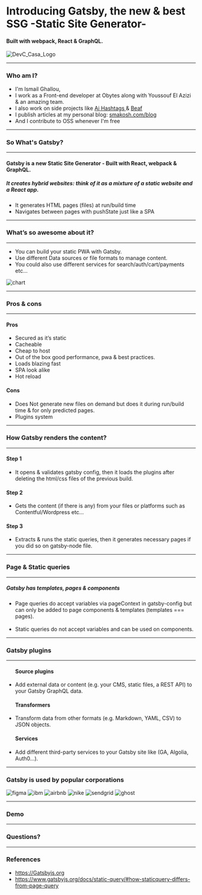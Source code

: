 
<Head>
  <title>Introducing Gatsby</title>
  <meta name='twitter:card' content='summary_large_image' />
  <meta name='twitter:site' content='@smakosh' />
  <meta name='twitter:title' content='Introducing Gatsby' />
  <meta name='twitter:description' content='An introductory presentation about Gatsby' />
</Head>

<div style={{ textAlign: 'left' }}>
  <h1>Introducing Gatsby, the new & best SSG -Static Site Generator-</h1>
  <h4>Built with webpack, React & GraphQL.</h4>
  <div>
    <img src="https://raw.githubusercontent.com/smakosh/introducing-gatsby/master/images/DEVC_CASA_LOGO.png?token=ATJt3ZuX3uB9qVAiC0293ortZrrI3zJ4ks5cWGAywA%3D%3D" alt="DevC_Casa_Logo" />
  </div>
</div>

---

### Who am I?

<ul style={{ textAlign: 'left' }}>
  <Appear>
    <li>I'm Ismail Ghallou,</li>
    <li>I work as a Front-end developer at Obytes along with Youssouf El Azizi & an amazing team.</li>
    <li>I also work on side projects like <a
        style={{ color: '#fff' }}
        href="https://play.google.com/store/apps/details?id=com.aihashtags/?ref=gatsby-slides"
        target="_blank">Ai Hashtags </a>
      & <a
          style={{ color: '#fff' }}
          href="https://beafapp.com/?ref=gatsby-slides"
          target="_blank">Beaf</a>
    </li>
    <li>I publish articles at my personal blog: <a
          style={{ color: '#fff' }}
          href="https://smakosh.com/blog/?ref=gatsby-slides"
          target="_blank">smakosh.com/blog</a></li>
    <li>And I contribute to OSS whenever I'm free</li>
  </Appear>
</ul>

---

### So What's Gatsby?

---

#### Gatsby is a new Static Site Generator - Built with React, webpack & GraphQL.

##### It creates hybrid websites: think of it as a mixture of a static website and a React app.

<ul style={{ textAlign: 'left' }}>
  <li>It generates HTML pages (files) at run/build time</li>
  <li>Navigates between pages with pushState just like a SPA</li>
</ul>

---

### What’s so awesome about it?

---


<Flex>
  <Item width="50">
    <ul>
      <li>You can build your static PWA with Gatsby.</li>
      <li>Use different Data sources or file formats to manage content.</li>
      <li>You could also use different services for search/auth/cart/payments etc...</li>
    </ul>
  </Item>
  <Item width="50">
    <img src="https://raw.githubusercontent.com/smakosh/introducing-gatsby/master/images/chart.png?token=ATJt3Zy5RW1XXfOC9by-M5Z-9O1HSIORks5cWERXwA%3D%3D" alt="chart" />
  </Item>
</Flex>

---

### Pros & cons

---

<Flex>
  <Item width="50">
    <h4>Pros</h4>
    <ul>
      <li>Secured as it’s static</li>
      <li>Cacheable</li>
      <li>Cheap to host</li>
      <li>Out of the box good performance, pwa & best practices.</li>
      <li>Loads blazing fast</li>
      <li>SPA look alike</li>
      <li>Hot reload</li>
    </ul>
  </Item>
  <Item width="50">
    <h4>Cons</h4>
    <ul>
      <li>Does Not generate new files on demand but does it during run/build time & for only predicted pages.</li>
      <li>Plugins system</li>
    </ul>
  </Item>
</Flex>

---

### How Gatsby renders the content?

---

<Flex>
  <Item width="30">
    <h4>Step 1</h4>
    <ul>
      <li>It opens & validates gatsby config, then it loads the plugins after deleting the html/css files of the previous build.</li>
    </ul>
  </Item>
  <Item width="30">
    <h4>Step 2</h4>
    <ul>
      <li>Gets the content (if there is any) from your files or platforms such as Contentful/Wordpress etc...</li>
    </ul>
  </Item>
  <Item width="30">
    <h4>Step 3</h4>
    <ul>
      <li>Extracts & runs the static queries, then it generates necessary pages if you did so on gatsby-node file.</li>
    </ul>
  </Item>
</Flex>

---

### Page & Static queries

---

##### Gatsby has templates, pages & components

<ul style={{ textAlign: 'left' }}>
  <li>Page queries do accept variables via pageContext in gatsby-config but can only be added to page components & templates (templates === pages).</li>
  <br/>
  <li>Static queries do not accept variables and can be used on components.</li>
</ul>

---

### Gatsby plugins

---

<ul style={{ textAlign: 'left' }}>
  <h4>Source plugins</h4>
  <li>Add external data or content (e.g. your CMS, static files, a REST API) to your Gatsby GraphQL data.</li>
</ul>

<ul style={{ textAlign: 'left' }}>
  <h4>Transformers</h4>
  <li>Transform data from other formats (e.g. Markdown, YAML, CSV) to JSON objects.</li>
</ul>

<ul style={{ textAlign: 'left' }}>
  <h4>Services</h4>
  <li>Add different third-party services to your Gatsby site like (GA, Algolia, Auth0…).</li>
</ul>

---

### Gatsby is used by popular corporations

<Flex>
  <Item width="30">
    <img src="https://raw.githubusercontent.com/smakosh/introducing-gatsby/master/images/figma.png?token=ATJt3UxVFOJuX34yv_L7xTu37dA2vH5Kks5cWERLwA%3D%3D" alt="figma" />
  </Item>
  <Item width="30">
    <img src="https://raw.githubusercontent.com/smakosh/introducing-gatsby/master/images/ibm.png?token=ATJt3d-ZxMu8V8Tdp6BOa9u2RXxYWtuiks5cWERkwA%3D%3D" alt="ibm" />
  </Item>
  <Item width="30">
    <img src="https://raw.githubusercontent.com/smakosh/introducing-gatsby/master/images/airbnb.jpg?token=ATJt3bVYosgHxx8jQ7PG9EMqPGVqmIPnks5cWERQwA%3D%3D" alt="airbnb" />
  </Item>
  <Item width="30">
    <img src="https://raw.githubusercontent.com/smakosh/introducing-gatsby/master/images/nike.png?token=ATJt3fsiOl1sPNLsZiDgAQSfd0NjBnbKks5cWERpwA%3D%3D" alt="nike" />
  </Item>
  <Item width="30">
    <img src="https://raw.githubusercontent.com/smakosh/introducing-gatsby/master/images/sendgrid.jpg?token=ATJt3foXjpOxvPb3AFY7fqCljmvTTcRcks5cWERtwA%3D%3D" alt="sendgrid" />
  </Item>
  <Item width="30">
    <img src="https://raw.githubusercontent.com/smakosh/introducing-gatsby/master/images/ghost.png?token=ATJt3YqB7LTMotm6abpr55UOCgvy7xUZks5cWERfwA%3D%3D" alt="ghost" />
  </Item>
</Flex>

---

### Demo

---

### Questions?

---

### References

- https://Gatsbyjs.org
- https://www.gatsbyjs.org/docs/static-query/#how-staticquery-differs-from-page-query
